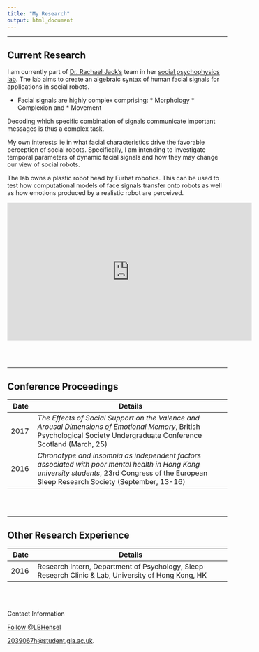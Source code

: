 ```yaml
---
title: "My Research"
output: html_document
---
```


---

## Current Research

I am currently part of [Dr. Rachael Jack's](https://www.gla.ac.uk/schools/psychology/staff/rachaeljack/) team in her [social psychophysics lab](http://socialpsychophysics.inp.gla.ac.uk/index.php/home/). The lab aims to create an algebraic syntax of human facial signals for applications in social robots. 

* Facial signals are highly complex comprising:
      * Morphology
      * Complexion and
      * Movement
      
Decoding which specific combination of signals communicate important messages is thus a complex task. 

My own interests lie in what facial characteristics drive the favorable perception of social robots. Specifically, I am intending to investigate temporal parameters of dynamic facial signals and how they may change our view of social robots. 

The lab owns a plastic robot head by Furhat robotics. This can be used to test how computational models of face signals transfer onto robots as well as how emotions produced by a realistic robot are perceived. 

<iframe width="560" height="315" src="https://www.youtube.com/embed/-FdHMzZ7CnY?rel=0" frameborder="0" allowfullscreen></iframe>

<br><br>

---

## Conference Proceedings 


Date     |Details
--------|---------------------------------------------------------
2017	  |*The Effects of Social Support on the Valence and Arousal Dimensions	of Emotional Memory*, British Psychological Society Undergraduate Conference Scotland (March, 25)
2016    |*Chronotype and insomnia as independent factors associated with poor mental health in Hong Kong university students*, 23rd Congress of the European Sleep Research Society (September, 13-16)

<br><br>

---


## Other Research Experience

Date     |Details
--------|---------------------------------------------------------
2016    | Research Intern, Department of Psychology, Sleep Research Clinic & Lab, University of Hong Kong, HK


<br><br>



<footer>
<p>Contact Information</p>
<a href="https://twitter.com/LBHensel?ref_src=twsrc%5Etfw" class="twitter-follow-button" data-show-count="false">Follow @LBHensel</a><script async src="https://platform.twitter.com/widgets.js" charset="utf-8"></script>
  <p><a href="2039067h@student.gla.ac.uk">
  2039067h@student.gla.ac.uk</a>.</p>
</footer>
